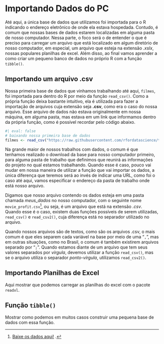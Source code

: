 # Importando Dados do PC

Até aqui, a única base de dados que utilizamos foi importada para o R indicando o endereço eletrônico de onde ela estava hospedada. Contudo, é comum que nossas bases de dados estarem localizadas em alguma pasta de nosso computador. Nessa parte, o foco será o de entender o que é preciso para carregar um arquivo que está localizado em algum diretório de nosso computador, em especial, um arquivo que esteja na extensão *.xslx*, nossas populares planilhas de excel. Além disso, ao final vamos aprender a como criar um pequeno banco de dados no próprio R com a função `tibble()`.

## Importando um arquivo .csv

Nossa primeira base de dados que vinhamos trabalhando até aqui, `filmes`, foi importada para dentro do R por meio da função `read_csv()`. Como a própria função deixa bastante intuitivo, ela é utilizada para fazer a importação de arquivos cuja extensão seja **.csv**, como era o caso do nossa arquivo. Esse arquivo de dados não estava originalmente em nossa máquina, em alguma pasta, mas estava em um link que informamos dentro da própria função, como é possível recordar pelo código abaixo.

```r
#| eval: false
# baixando nossa primeira base de dados
filmes <- read_csv("https://raw.githubusercontent.com/rfordatascience/tidytuesday/master/data/2018/2018-10-23/movie_profit.csv")
```

Na grande maior de nossos trabalhos com dados, o comum é que tenhamos realizado o download da base para nosso computador primeiro, para alguma pasta de trabalho que definimos que reunirá as informações do projeto no qual estamos trabalhando. Quando esse é caso, pouco vai mudar em nossa maneira de utilizar a função que vai importar os dados, a única diferença que teremos será ao invés de indicar uma URL, como foi o caso até aqui, vamos especificar o endereço da pasta de trabalho onde está nosso arquivo.

Digamos que nosso arquivo contendo os dados esteja em uma pasta chamada *meus_dados* no nosso computador, com o seguinte nome `movie_profit.csv`[^06.importando_dados-1], ou seja, é um arquivo que está na extensão *.csv*. Quando esse é o caso, existem duas funções possíveis de serem utilizadas, `read_csv()` e `read_csv2()`, cuja diferença está no separador utilizado no arquivo.

[^06.importando_dados-1]: <a href="bases_dados/movie_profit.csv" download>Baixe os dados aqui!</a>
.

Quando nossos arquivos são de textos, como são os arquivos .csv, o mais comum é que eles separem cada variável na base por meio de uma "`,`", mas em outras situações, como no Brasil, o comum é também existirem arquivos separado por "`;`". Quando estamos diante de um arquivo que tem seus valores separados por *vírgula*, devemos utilizar a função `read_csv()`, mas se o arquivo utiliza o separador *ponto-vírgula*, utilizamos `read_csv2()`.

## Importando Planilhas de Excel

Aqui mostrar que podemos carregar as planilhas do excel com o pacote `readxl`.

## Função `tibble()`

Mostrar como podemos em muitos casos construir uma pequena base de dados com essa função.
